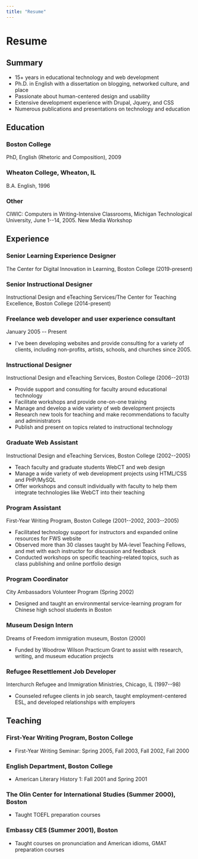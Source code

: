 ```yaml
---
title: "Resume"
---
```


# Resume

## Summary

* 15+ years in educational technology and web development
* Ph.D. in English with a dissertation on blogging, networked culture, and place
* Passionate about human-centered design and usability
* Extensive development experience with Drupal, Jquery, and CSS
* Numerous publications and presentations on technology and education

## Education

### Boston College

PhD, English (Rhetoric and Composition), 2009

### Wheaton College, Wheaton, IL

B.A. English, 1996

### Other

CIWIC: Computers in Writing-Intensive Classrooms, Michigan Technological University, June 1--14, 2005\. New Media Workshop

## Experience

### Senior Learning Experience Designer

The Center for Digital Innovation in Learning, Boston College (2019-present)

### Senior Instructional Designer

Instructional Design and eTeaching Services/The Center for Teaching Excellence, Boston College (2014-present)

### Freelance web developer and user experience consultant

January 2005 -- Present

* I've been developing websites and provide consulting for a variety of clients, including non-profits, artists, schools, and churches since 2005\.

### Instructional Designer

Instructional Design and eTeaching Services, Boston College (2006--2013)

* Provide support and consulting for faculty around educational technology
* Facilitate workshops and provide one-on-one training
* Manage and develop a wide variety of web development projects
* Research new tools for teaching and make recommendations to faculty and administrators
* Publish and present on topics related to instructional technology

### Graduate Web Assistant

Instructional Design and eTeaching Services, Boston College (2002--2005)

* Teach faculty and graduate students WebCT and web design
* Manage a wide variety of web development projects using HTML/CSS and PHP/MySQL
* Offer workshops and consult individually with faculty to help them integrate technologies like WebCT into their teaching

### Program Assistant

First-Year Writing Program, Boston College (2001--2002, 2003--2005)

* Facilitated technology support for instructors and expanded online resources for FWS website
* Observed more than 30 classes taught by MA-level Teaching Fellows, and met with each instructor for discussion and feedback
* Conducted workshops on specific teaching-related topics, such as class publishing and online portfolio design

### Program Coordinator

City Ambassadors Volunteer Program (Spring 2002)

* Designed and taught an environmental service-learning program for Chinese high school students in Boston

### Museum Design Intern

Dreams of Freedom immigration museum, Boston (2000)

* Funded by Woodrow Wilson Practicum Grant to assist with research, writing, and museum education projects

### Refugee Resettlement Job Developer

Interchurch Refugee and Immigration Ministries, Chicago, IL (1997--98)

* Counseled refugee clients in job search, taught employment-centered ESL, and developed relationships with employers

## Teaching

### First-Year Writing Program, Boston College

* First-Year Writing Seminar: Spring 2005, Fall 2003, Fall 2002, Fall 2000

### English Department, Boston College

* American Literary History 1: Fall 2001 and Spring 2001

### The Olin Center for International Studies (Summer 2000), Boston

* Taught TOEFL preparation courses

### Embassy CES (Summer 2001), Boston

* Taught courses on pronunciation and American idioms, GMAT preparation courses